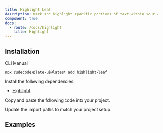 ```yaml
---
title: Highlight Leaf
description: Mark and highlight specific portions of text within your content.
component: true
docs:
  - route: /docs/highlight
    title: Highlight
---
```


## Installation

<Tabs defaultValue="cli">

<TabsList>
<TabsTrigger value="cli">CLI</TabsTrigger>
<TabsTrigger value="manual">Manual</TabsTrigger>
</TabsList>
<TabsContent value="cli">

```bash
npx @udecode/plate-ui@latest add highlight-leaf
```

</TabsContent>

<TabsContent value="manual">

<Steps>

<Step>

Install the following dependencies:

- [Highlight](/docs/highlight)

</Step>

<Step>

Copy and paste the following code into your project.

</Step>

<ComponentSource name="highlight-leaf" />

<Step>

Update the import paths to match your project setup.

</Step>

</Steps>

</TabsContent>

</Tabs>

## Examples

<ComponentPreview name="playground-demo" id="highlight" />

<ComponentSource src="../../templates/plate-playground-template/src/lib/plate/plate-plugins.ts" />
